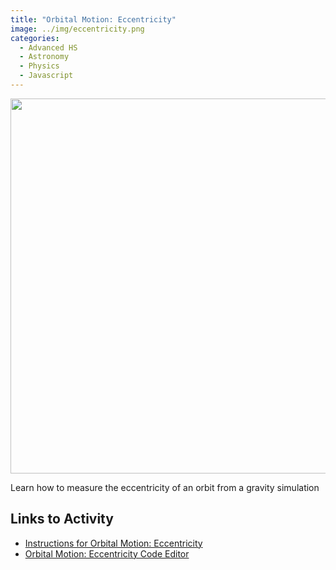 ```yaml
---
title: "Orbital Motion: Eccentricity"
image: ../img/eccentricity.png
categories:
  - Advanced HS
  - Astronomy
  - Physics
  - Javascript
---
```


![](../img/eccentricity.png){width=600 fig-align=center}

Learn how to measure the eccentricity of an orbit from a gravity simulation

## Links to Activity
* [Instructions for Orbital Motion: Eccentricity](https://www.asc.ohio-state.edu/orban.14/stemcoding/eccentricity/eccentricity.html)
* [Orbital Motion: Eccentricity Code Editor](https://editor.p5js.org/ChrisOrban/sketches/soYzi8Hsj)
